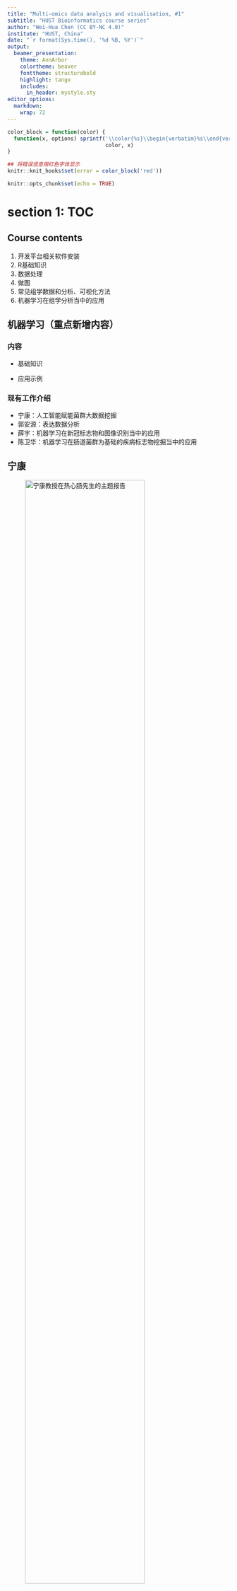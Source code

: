 ```yaml
---
title: "Multi-omics data analysis and visualisation, #1"
subtitle: "HUST Bioinformatics course series"
author: "Wei-Hua Chen (CC BY-NC 4.0)"
institute: "HUST, China"
date: "`r format(Sys.time(), '%d %B, %Y')`"
output: 
  beamer_presentation:
    theme: AnnArbor
    colortheme: beaver
    fonttheme: structurebold
    highlight: tango
    includes:
      in_header: mystyle.sty
editor_options: 
  markdown: 
    wrap: 72
---
```


```r
color_block = function(color) {
  function(x, options) sprintf('\\color{%s}\\begin{verbatim}%s\\end{verbatim}',
                               color, x)
}

## 将错误信息用红色字体显示
knitr::knit_hooks$set(error = color_block('red'))
```

```r
knitr::opts_chunk$set(echo = TRUE)
```

# section 1: TOC

## Course contents

1.  开发平台相关软件安装
2.  R基础知识
3.  数据处理
4.  做图
5.  常见组学数据和分析、可视化方法
6.  机器学习在组学分析当中的应用

## 机器学习（重点新增内容）

### 内容

-   基础知识

-   应用示例

### 现有工作介绍

-   宁康：人工智能赋能菌群大数据挖掘
-   郭安源：表达数据分析
-   薛宇：机器学习在新冠标志物和图像识别当中的应用
-   陈卫华：机器学习在肠道菌群为基础的疾病标志物挖掘当中的应用

## 宁康

![宁康教授在热心肠先生的主题报告](images/talk01/ML-kangning.png){width="80%"}

[SOHU页面](https://www.sohu.com/a/438990464_185627)

## 郭安源

![Advanced Science (2019 IF:
15.84)](images/talk01/ML-anyuan.png){width="60%"}

截止2022年8月30日，已被引用321次 (Google Scholar)

## 薛宇

![Nature BME & Immunity
(IF=29, 43)](images/talk01/ML-xueyu.png){width="60%"}

机器学习在新冠标志物和图像识别当中的应用

## 陈卫华

![Cell Metabolism (IF:
31)](images/talk01/ML-weihuachen.png){width="60%"}

机器学习在肠道菌群为基础的疾病标志物挖掘当中的应用

## 用肠道菌群profile一次诊断多种疾病

![mSystems (IF: 7.3)](images/talk01/ML_mSystems.png){width="65%"}

诊断多种常见肠病的机器学习模型

## 身体各部位菌群与疾病关系数据库

![NAR (IF: 19.1)](images/talk01/mBodymap.png){width=65%}

重点关注（面部）皮肤。与刘智老师合作课题

## 其它动物的肠道菌群

![NC (IF: 17.7)](images/talk01/buffalo_MAGs.png){width=100%}

## 噬菌体研究

![Microbiology Spectrum (IF: 9)](images/talk01/EHEC_lambda_phage.png){width=60%}

改造噬菌体，增强其杀伤能力和特异性。

## Class rules

1.  每次随机点名
2.  课堂随机提问
3.  每人有1次无理由缺课机会
4.  考试、平时成绩各占总成绩的50%

注: 严格按以上进行，如多次表现不好，可能会不及格

## 作业和扣分规则

1. （几乎）每次课后都有作业；
2. 直接从平时成绩50分中扣除；
2. 作业迟交三天以内每次扣3分；七天以内每次5分；七天及以上每次10分；
3. 每人有一次迟交机会（3天以内），不扣分。
4. 老师有最终解释权

## 考试

1. 开卷；允许带资料、书籍，不允许带手机电脑pad等电子设备
2. 内容都在**ppt**上或**作业**里，不会超纲
3. 考试时允许零星英文，但不允许大段英文（抄ppt）
4. 老师有最终解释权

# section 2: why choose R?

## R语言简史

1993到2000这段时间R只在小范围内流传。2000年之后开始大爆发，用户数量直线上升。除去R本身的优秀之外，这种爆发与多个因素有关，比如自由软件的兴起，Linux的成熟等等；经济危机也促进大家采用免费的自由软件替代统计领域的传统强者如SPSS、SAS和Matlab等（注：均为收费软件）。

首先，越来越多的学术文章使用R作为分析工具。根据来自著名学术搜索引擎Google
Scholar（谷歌学术）的数据，R的流行趋势有以下两个特点：1）在学术领域的市场份额逐年增加，且增势迅猛，2）R是为数不多市场份额增加的统计软件之一。

接下来我们就用R把这个趋势画出来！如下面代码所示，所需代码包括4个部分：装入所需要的包，读取数据，处理数据和作图。运行这段代码，既专业又美观的图片就生成了！

## R的流行性调查

代码 \fontsize{7}{8}\selectfont

```r
library("ggplot2"); library("reshape2");

dat <- read.csv(file = "data/talk01/chaper01_preface_scholarly_impact_2012.4.9.csv");

cols.subset <- c("Year", "JMP","Minitab","Stata","Statistica","Systat","R");
Subset <- dat[ , cols.subset];
ScholarLong <- melt(Subset, id.vars = "Year");
names(ScholarLong) <- c("Year","Software", "Hits");

plot1 <- 
  ggplot(ScholarLong, aes(Year, Hits, group=Software)) + #准备
    geom_smooth(aes(fill=Software), position="fill", method="loess") + #画图
    ggtitle("Market share") + #设置图标题
    scale_x_continuous("Year") + # 改变X轴标题
    scale_y_continuous("Google Scholar %", labels = NULL ) +
    theme(axis.ticks = element_blank(),  text = element_text(size=14)) + 
    guides(fill=guide_legend( title = "Software",  reverse = F )) + 
    geom_text(data = data.frame( Year = 2011,  Software = "R", Hits = 0.10 ),
              aes(label = Software), hjust = 0, vjust = 0.5);
```

## Market share, result

```r
plot1
```

**注**：这里移除了市场占有率较大的SAS和SPSS

## R的招聘趋势

其次，统计分析相关工作的招聘信息中要求申请者会用R的也越来越多了。根据美国招聘搜索引擎indeed.com的数据，自2005年（此搜索引擎提供的最早数据）起，需要用到R的招聘信息占总体招聘的比例逐年上升，目前仅排在SAS和Matlab之后，处于第3位。而且，除了Stata之外，R是唯一一个占比上升。

同样的，我们用R把这个趋势画出来！

## R job trends

代码 \fontsize{7}{8}\selectfont

```r
library("ggplot2"); ## 主作图包

##2. -- 读取数据 --
dat <- read.table(file ="data/talk01/chaper01_preface_indeed_com_stats_2015.txt", 
                  header = T, as.is = T);
##3. 处理数据
dat$date <- as.Date(dat$date); ## 把第一列改为日期

#根据job对software进行调整
dat <- transform(dat, software = reorder(software, job)); 

plot2 <-
  ggplot( dat, aes( date, job, group = software, colour = software) ) +
    geom_line( size = 0.8  ) +
    ggtitle("Job trends (data from indeed.com)") + #设置图标题
    xlab("Year") + ylab("%") +
    #改变字体大小;要放在theme_grey()后面  
    theme( text = element_text(size=14) ) + 
    guides(colour=guide_legend( title = "Tool",  reverse = TRUE )) +
    scale_colour_brewer(palette="Set1") + #改变默认颜色
    geom_text(data = dat[dat$date == "2015-01-01" & dat$software %in% c("R"), ], 
              aes(label = software), hjust = 0, vjust = 0.5);
```

## R job trends, plot

```r
plot2;
```

## Popularity of Programming language 2020

![PYPL ranking (https://pypl.github.io/)](images/talk01/pypl_2020.png){width="70%"}

## Programming languages for bioinformatics

### Perl或Python

-   强大的文本处理能力（包括序列）
-   不错的运行速度（尤其是Python）
-   强大的生信和统计学扩展包（尤其是Python）
-   方便的并行计算

### R

-   强大的格式数据处理能力（二维表格, dplyr）
-   无以伦比的统计学专业性
-   专业而好看的数据可视化软件（ggplot2）
-   专业的生信扩展包（Bioconductor）
-   超级好用的整合开发环境IDE（RStudio）

## 我用过的 programming languages

```{=tex}
\begin{columns}
\begin{column}{0.48\textwidth}
\begin{itemize}
\item - C
\item -  \textbf{Perl}
\item -  \textbf{R}
\item -  \textbf{PHP}
\item -  \textbf{Java}
\item -  \textbf{MySQL}
\item -  HTML
\item -  Javascript
\end{itemize}

\href{https://www.evolgenius.info/evolview}{Evolview ver3.0}

cited 225 times in 2021 (ver2+3), 166 so far (as of Aug 30, 2022)

\end{column}
\begin{column}{0.48\textwidth}

\begin{figure}
  \includegraphics[width=\linewidth]{images/talk01/evolview_showcase3.png}
  \caption{.Evolview showcase 3}
  \label{fig:evolviewshowcase03}
\end{figure}

\end{column}
\end{columns}
```
## 网站链接、参考文献和扩展阅读

综上所述，R已经是最流行的免费统计分析软件，排名仅在几个传统的分析软件之后，而且大有赶超它们的趋势。学好R，不仅有助于在学术研究领域的发展，对找工作也有不少的帮助。

-   R的官方网站: <http://www.r-project.org>
-   R档案综合网络，即CRAN(Comprehensive R Archive Network):
    <http://cran.r-project.org/>
-   ggplot2: <http://ggplot2.org/>
-   RStudio: <http://www.rstudio.com/>
-   如何从Google Scholar抓取引用数据:
    <http://librestats.com/2012/04/12/statistical-software-popularity-on-google-scholar/>
-   indeed招聘趋势: www.indeed.com/jobtrends
-   R for data science: <https://r4ds.had.co.nz> (必读！！)

# Section 3: setting up working enviroment

## Install R

Go go <https://mirrors.tuna.tsinghua.edu.cn/CRAN/>
(清华镜像)，R支持主流的操作系统包括Linux，Windows和MacOS，请根据操作系统下载对应的安装文件。如下图所示：

![选择合适的安装包](images/talk01/download_R_from_selected_mirror.png){width="80%"}

新版本的Mac OS
X还需要安装XQuartz(<http://xquartz.macosforge.org/landing/>)。某些还需要用到Xcode，可以从App
Store免费安装。

## Install R on Linux

目前大多Linux发行版都带有R，因此可直接使用。从CRAN下载文件进行安装稍嫌复杂，要求用户对Linux系统有一定的了解，而且需要有管理员权限。建议初级用户在Linux高手指导下安装。
点击上图中的"Download R for
Linux"后，发行版为Redhat（红帽）或Suse的用户要先阅读网站上提供的readme或readme.html文件，然后其中的指示进行安装。这里就不再累述了。

![R安装包文件名](images/talk01/R_linux_installer_name.png){width="80%"}

## R studio

RStudio可以从http://www.rstudio.com/products/rstudio/download/下载，支持等主流的操作系统。

![RStudio website main
page](images/talk01/rstudio_mainpage_screenshot.png){height="50%"}

## R studio versions

RStudio 有商业和免费版本；也有server版 ![Rstudio
versions](images/talk01/RStudio_versions.png){width="100%"}

## R studio, cont.

RStudio运行时的界面如下图所示，除了顶部的菜单栏工具栏之外，主界面还包括4个子窗口：

![R studio
单机版主界面](images/talk01/RStudio_interface.png){width="355"}

## R studio, cont.

### 1. 代码编辑器

-   具有代码编辑、语法高亮、代码和变量提示、代码错误检查等功能
-   选中并向R控制台（窗口2）发送并运行代码。用快捷键Ctrl+Enter（MacOS下是Cmd+Enter）进行代码发送。没有代码选中时，发送光标所在行的代码
-   可同时打开编辑多个文件
-   除R代码外，还支持C++、R MarkDown、HTML等其它文件的编辑
-   也可用于显示数据

### 2. R console

-   可在此直接输入各种命令并查看运行结果。支持代码提示

### 3. 变量列表及代码运行的历史记录

## R studio, cont.

### 4. 其它窗口

-   当前工作目录下的文件列表
-   作图结果
-   可用和已安装的扩展包；在这里可以直接安装新的和升级已有的扩展包
-   帮助

注意，子窗口之间可以通过快捷键 Ctr+子窗口编号 进行切换。如 Ctrl+1
可以切换到代码编辑子窗口， Ctrl+2 则切换到R控制台。

### 其它特点

-   创建、管理 projects

## R studio 特点详解

### 代码提示/自动完成

**子窗口1和2**都提供有代码提示功能，即：用户输入3个字母时，RStudio会列出所有前3个字母相同的变量或函数名供用户选择；用户可通过键盘的上下键选择，然后用Enter（回车）选定，非常方便。
变量或函数名前面的小图标表示了它们的类型；如果当前高亮的是函数，RStudio还会显示其部分帮助内容。

![R studio code
autocomplete](images/talk01/RStudio_code_autocomplete.png){height="20%"}

## R studio 特点详解, cont.

### 查看变量内容

**子窗口3**内会列出所有当前使用的变量、变量的类型以及大小，如下图：

![loaded variables](images/talk01/Rstudio_variables.png){height="20%"}

有些简单变量，如数组，RStudio会直接显示其部分值；对于复杂一些的变量，比如data.frame（类似于二维表格），则可以点击变量名前边的小三角标识展开其内容。
当变量的最右侧出现小网格状图标时（如上图箭头所指位置），点击它们后可以在子窗口2内察看。

## R studio 特点详解, cont.

### 导出作图并选择导出格式

RStudio的**第4子窗口**里集中了许多有用的功能，组织在不同的'Tab'（标签）内。比如作图（plots），不仅可以察看画图的结果，还可以导出当前图像至硬盘，或拷贝至剪贴板；如下图所示。支持导出格式有png和pdf。

![export active plot to various graphical
formats](images/talk01/RStudio_export_plots.png){height="30%"}

## R studio 特点详解, cont.

### 查看已安装的**包**

通过**第4子窗口**的"包"（Packages）标签内的工具，用户可以很方便的查看已安装的包：

![Check installed
packages](images/talk01/RStudio_installed_packages.png){height="30%"}

## install new package(s)

同样通过**第4子窗口**的"包"（Packages）标签内的工具，安装新的包：

![install new
package](images/talk01/RStudio_install_package.png){height="50%"}

## Packages needed for this study

大部分包都由 RStudio
公司提供；包括：ggplot2，tidyr，readr，stringr等。可以用以下命令一次性安装。不过，为方便读者直接从后面章节阅读，在每一次使用新包时，我们会再次进行提示安装方法。

\FontSmall

```r
install.packages( c("ggplot2", "tidyr", "readr", "stringr") );
```

\FontNormal

也可以单独安装：

\FontSmall

```r
install.packages( "ggplot2" ); #安装作图用的ggplot2
install.packages( "tidyr" ); # 数据处理用等
```

\FontNormal

第一次运行命令 install.packages()
时，系统会提示选择镜像网站；请选择地理位置上距你最近的镜像（比如中国）。

## install packages, cont.

You can also choose your CRAN mirror manually (recommended when
installing takes a long time):

\FontSmall

```r
chooseCRANmirror();
```

\FontNormal

![Choose CRAN mirror](images/talk01/choosecran_mirror.png){height="40%"}

You can also use `chooseBioCmirror();` to choose mirror for
[BioConductor](https://bioconductor.org/) packages.

## Packages needed for this study, cont.

实际上，以上包属于一个meta-package，我们只需要安装它就可以了：

\FontSmall

```r
install.packages("tidyverse")
```

\FontNormal

它是以下包的集合，都由 <https://www.tidyverse.org> 开发：

![tidyverse: a mega package](images/talk01/tidyverse.png){width="43%"}

## R studio server

### 特点：

-   在服务器上安装，使用服务器的强大计算资源
-   通过网页登录，使用服务器帐号密码（方便，安全）
-   一直运行

![RStudio server web login form (w/ linux
account)](images/talk01/rstudio_server_login_page_web.png){height="30%"}

## R studio server, cont.

![RStudio server
界面（通过浏览器）](images/talk01/rstudio_server_interface.png){width="100%"}

## R studio packages for data science

### all part of (业界良心) tidyverse

-   dplyr: 强大且方便的数据处理
-   tydyr：数据转换工具
-   readr：方便的文件IO
-   stringr：文本处理
-   Tibble：代替 data.frame 的 下一代数据存储格式
-   purr：（暂时还未用到的包 \~\~ ）

## R studio packages for data visualisation

### tidyverse

-   ggplot2：专业好用（但学习曲线很陡）的画图工具

    -   <http://ggplot2.tidyverse.org>
    -   gallery: <http://www.ggplot2-exts.org/gallery/>

![surminer
<https://rpkgs.datanovia.com/survminer/index.html>](images/talk01/suvminer_example_output.png){width="42%"}

## RStudio packages for data visualisation, cont.

### ggvis (currently ver0.4): <http://ggvis.rstudio.com>

-   from the **ggplot2** team
-   create interactive graphics in RStudio and web browser
-   [top 50 ggplot2
    visualisations](http://r-statistics.co/Top50-Ggplot2-Visualizations-MasterList-R-Code.html)

![ggvis example plots](images/talk01/ggvis_v0_4.png){width="40%"}

## RStudio packages for data visualisation, cont.

### Shiny: <http://shiny.rstudio.com/gallery/>

-   build professional, interactive visualizations
-   equipped with popular web widgets
-   can be deployed as independent websites

![Shiny website example:
<http://shiny.rstudio.com/gallery/bus-dashboard.html>](images/talk01/shiny_example.png){height="30%"}

## RStudio packages for data visualisation, cont.

### other packages

-   rmarkdown : create professional documents
-   knitr: convert rmarkdown to pdf, html and more ...

# Section 4: 如何做**作业**?

## Windows用户

  * 最好新建一个英文帐户，用户名只包括英文字符，比如姓名全拼或英文名： `WeihuaChen` or `JackMa`
  * 将以下软件安装到默认目录，包括 **R** and **RStudio** 


## HOWGO: 完成**作业**并**提交**?

首先，安装必要软件

* R 4.0 or newer
* RStudio 最新版 

其次，安装 `tinytex` 包，辅助将 Rmd 文件转为 PDF

```r
tinytex::install_tinytex(version = "latest"); ## 安装 tinytex
```

如果出现错误，可以先下载 `TinyTex.zip` 文件，在R中运行：

下载页面：https://github.com/rstudio/tinytex-releases，下载 precompiled `TinyTex.zip` （找到对应的平台）。

```r
tinytex:::install_prebuilt("/path/to/TinyTex.zip");
```

## HOWGO: 完成**作业**并**提交**? 续

第三，安装 Github Desktop 

* 安装Github Desktop 并登入，如无帐户，则先创建；

* 在浏览器打开网址：https://github.com/evolgeniusteam/R-for-bioinformatics

![](images/talk01/download_from_github_course_tutorial.png){height="50%"}


## HOWGO: 完成**作业**并**提交**? 续

第四步，通过Github Desktop 下载教程和作业

* 下载到默认或指定目录
* 打开下载的目录，找到 `R for bioinformatics 讲义.Rproj` 文件，双击用`RStudio`打开

![](images/talk01/find_and_open_folder_downloaded_from_github.png){height="30%"}

## HOWGO: 完成**作业**并**提交**? 续

![](images/talk01/open_project_and_find_homework.png){height="80%"}

## HOWGO: 完成**作业**并**提交**? 续

*按`Rmd`文件的要求回答问题或/和提供代码

* Install required packages
  * 比如：**tidyverse**

* 完成作业

* 用工具栏中的 `Knit` 按钮生成与 `Rmd` 同名的 `PDF` 文件, 将文件名改为：`姓名-学号-talk##作业.pdf`

* 通过`钉钉`，在规定的时间内提交

* 现场演示 ... 

# Section 5: other tools used in our group

## Database tools

-   MySQL
-   phpmyadmin

![phpmyadmin login page using web
browser](images/talk01/phpMyAdmin.png){height="40%"}

## Database tools, cont.

![phpmyadmin database
view](images/talk01/phpmyadmin_database_view.png){height="50%"}

## other tools

### programming languages

-   R
-   Python
-   Perl

### code depository

-   Github
-   Github desktop
-   Atom (general-purpose text editor and more)

### web development

-   AngularJS
-   Vue.js
-   Bootstrap
-   plot.ly (interactive visualisation)

## An example: cross-talking among tools

Here I use the following to show how we process data in our lab:

\FontSmall

```r
library(RMySQL); 
library(dplyr);

mysql.dbname = "r4ds_test";
dbCon <- dbConnect(MySQL(), user="r4ds", password="r4ds", 
                   dbname=mysql.dbname,
                   unix.socket="/Applications/XAMPP/xamppfiles/var/mysql/mysql.sock");

dat <- dbGetQuery(dbCon, "SELECT * FROM grades");

## -- 任务： 为每个人计算：平均成绩、上课总数、及格门数、不及格门数
stats <- dat %>% group_by(name) %>% 
  summarise( avg_grade = mean(grade), count = n(), 
             passed = sum(  grade >= 60  ), failed = sum( grade  < 60  ) ) %>% 
  arrange( -avg_grade );
```

## Show the data

```r
## -- 显示原始数据 --
knitr::kable(dat);
```

## and show the results

```r
## 显示计算结果
knitr::kable(stats);
```

# section 6: Concluding remarks & 作业

## Concluding remarks

### 本期回顾

-   生信分析必备编程语言
-   强大、专业又好用
-   RStudio及其众多扩展包
-   To be continued

### 下期预告

* 数字和字符串
* 整数、小数、逻辑
* 数据类型之间转换；自动规则
* ```matrix```

### About the course

-   all codes are available at Github:
    <https://github.com/evolgeniusteam/R-for-bioinformatics>

### important
* all codes are available at Github: https://github.com/evolgeniusteam/R-for-bioinformatics

## 作业

-   ```Exercises and homework``` 目录下 ```talk01-homework.Rmd``` 文件；
- 完成时间：见钉群的要求
